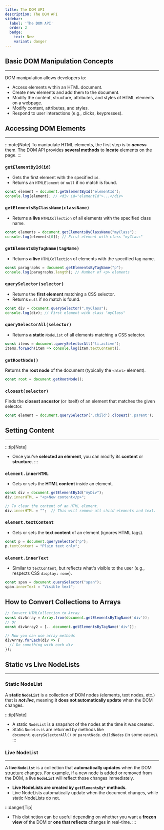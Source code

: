 ```yaml
---
title: The DOM API
description: The DOM API
sidebar:
  label: 'The DOM API'
  order: 2
  badge:
    text: New
    variant: danger
---
```


## Basic DOM Manipulation Concepts
---
DOM manipulation allows developers to:

- Access elements within an HTML document.
- Create new elements and add them to the document.
- Modify the content, structure, attributes, and styles of HTML elements on a webpage.
- Modify content, attributes, and styles.
- Respond to user interactions (e.g., clicks, keypresses).

## Accessing DOM Elements
---
:::note[Note]
To manipulate HTML elements, the first step is to **_access_** them. The DOM API provides **several methods** to **locate** elements on the page.
:::

### `getElementById(id)`
- Gets the first element with the specified `id`.
- Returns an `HTMLElement` or `null` if no match is found.
```javascript
const element = document.getElementById("elementId");
console.log(element); // <div id="elementId">...</div>
```

### `getElementsByClassName(className)`
- Returns **a live** `HTMLCollection` of all elements with the specified class name.
```javascript
const elements = document.getElementsByClassName("myClass");
console.log(elements[0]); // First element with class "myClass"
```

### `getElementsByTagName(tagName)`
- Returns **a live** `HTMLCollection` of elements with the specified tag name.
```javascript
const paragraphs = document.getElementsByTagName("p");
console.log(paragraphs.length); // Number of <p> elements
```

### `querySelector(selector)`
- Returns the **first element** matching a CSS selector.
- Returns `null` if no match is found.
```javascript
const div = document.querySelector(".myClass");
console.log(div); // First element with class "myClass"
```

### `querySelectorAll(selector)`
- Returns **a static** `NodeList` of all elements matching a CSS selector.
```javascript
const items = document.querySelectorAll("li.active");
items.forEach(item => console.log(item.textContent));
```
### `getRootNode()`
Returns the **root node** of the document (typically the `<html>` element).

```javascript
const root = document.getRootNode();
```

### `closest(selector)`
Finds the **closest ancestor** (or itself) of an element that matches the given selector.

```javascript
const element = document.querySelector('.child').closest('.parent');
```

## Setting Content
---
:::tip[Note]
- Once you've **selected an element**, you can modify its **content** or **structure**.
:::

### `element.innerHTML`
- Gets or sets the **HTML content** inside an element.
```javascript
const div = document.getElementById("myDiv");
div.innerHTML = "<p>New content</p>";

// To clear the content of an HTML element.
div.innerHTML = "";  // This will remove all child elements and text.
```

### `element.textContent`
- Gets or sets the **text content** of an element (ignores HTML tags).
```javascript
const p = document.querySelector("p");
p.textContent = "Plain text only";
```

### `element.innerText`
- Similar to `textContent`, but reflects what's visible to the user (e.g., respects CSS `display: none`).
```javascript
const span = document.querySelector("span");
span.innerText = "Visible text";
```


## How to Convert Collections to Arrays

```javascript
// Convert HTMLCollection to Array
const divArray = Array.from(document.getElementsByTagName('div'));
// Or
const divArray2 = [...document.getElementsByTagName('div')];

// Now you can use array methods
divArray.forEach(div => {
  // Do something with each div
});
```
## Static vs Live NodeLists
---
### Static NodeList

A **static `NodeList`** is a collection of DOM nodes (elements, text nodes, etc.) that is ***not live***, meaning it **does not automatically update** when the DOM changes. 

:::tip[Note]
- A static `NodeList` is a snapshot of the nodes at the time it was created.
- Static `NodeList`s are returned by methods like `document.querySelectorAll()` or `parentNode.childNodes` (in some cases). 
:::

### Live NodeList
---
A **live `NodeList`** is a collection that **automatically updates** when the DOM structure changes. For example, if a new node is added or removed from the DOM, a live **`NodeList`** will reflect those changes immediately.

- **Live NodeLists are created by** **`getElementsBy*`** **methods**. 
- Live NodeLists automatically update when the document changes, while static NodeLists do not.

:::danger[Tip]
- This distinction can be useful depending on whether you want a **frozen view** of the DOM or **one that reflects** changes in real-time.
:::
